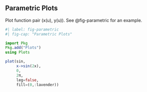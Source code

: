 ## Parametric Plots

Plot function pair (x(u), y(u)). 
See @fig-parametric for an example.

```julia
#| label: fig-parametric
#| fig-cap: "Parametric Plots"

import Pkg
Pkg.add("Plots")
using Plots

plot(sin, 
     x->sin(2x), 
     0, 
     2π, 
     leg=false, 
     fill=(0,:lavender))
```